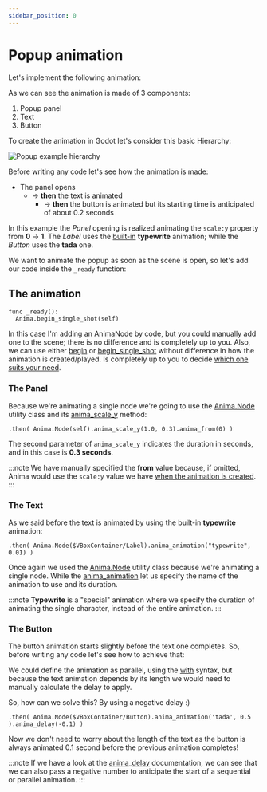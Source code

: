 ```yaml
---
sidebar_position: 0
---
```


# Popup animation

Let's implement the following animation:

<ReactPlayer controls url="/docs/videos/popup.webm" />

As we can see the animation is made of 3 components:

1. Popup panel
2. Text
3. Button

To create the animation in Godot let's consider this basic Hierarchy:

![Popup example hierarchy](/img/tutorial/nodes/popup.png)

Before writing any code let's see how the animation is made:

- The panel opens
  - → **then** the text is animated
    - → **then** the button is animated but its starting time is anticipated of about 0.2 seconds

In this example the _Panel_ opening is realized animating the `scale:y` property from **0** → **1**. The _Label_ uses the [built-in](/ciao) **typewrite** animation; while the _Button_ uses the **tada** one.

We want to animate the popup as soon as the scene is open, so let's add our code inside the `_ready` function:

## The animation

```gdscript
func _ready():
  Anima.begin_single_shot(self)
```

In this case I'm adding an AnimaNode by code, but you could manually add one to the scene; there is no difference and is completely up to you.
Also, we can use either [begin](/docs/anima/#begin) or [begin_single_shot](/docs/anima/#begin_single_shot) without difference in how the animation is created/played. Is completely up to you to decide [which one suits your need](/docs/tutorials/basics/begin-vs-begin_single_shot).

### The Panel

Because we're animating a single node we're going to use the [Anima.Node](/docs/anima/anima-node) utility class and its [anima_scale_y](/docs/anima-declaration/#anima_scale_y) method:

```gdscript
.then( Anima.Node(self).anima_scale_y(1.0, 0.3).anima_from(0) )
```

The second parameter of `anima_scale_y` indicates the duration in seconds, and in this case is **0.3 seconds**.

:::note
We have manually specified the **from** value because, if omitted, Anima would use the `scale:y` value we have [when the animation is created](/docs/tutorials/basics/fundamentals).
:::

### The Text

As we said before the text is animated by using the built-in **typewrite** animation:

```gdscript
.then( Anima.Node($VBoxContainer/Label).anima_animation("typewrite", 0.01) )
```

Once again we used the [Anima.Node](/docs/anima/anima-node) utility class because we're animating a single node. While the [anima_animation](/docs/anima-declaration/#anima_animation) let us specify the name of the animation to use and its duration.

:::note
**Typewrite** is a "special" animation where we specify the duration of animating the single character, instead of the entire animation.
:::

### The Button

The button animation starts slightly before the text one completes. So, before writing any code let's see how to achieve that:

We could define the animation as parallel, using the [with](/docs/anima-node/#with-parallel-animations) syntax, but because the text animation depends by its length we would need to manually calculate the delay to apply.

So, how can we solve this? By using a negative delay :)

```gdscript
.then( Anima.Node($VBoxContainer/Button).anima_animation('tada', 0.5 ).anima_delay(-0.1) )
```

Now we don't need to worry about the length of the text as the button is always animated 0.1 second before the previous animation completes!

:::note
If we have a look at the [anima_delay](/docs/anima-declaration/#anima_delay) documentation, we can see that we can also pass a negative number to anticipate the start of a sequential or parallel animation.
:::